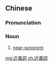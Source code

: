{{also|近义词}}
==Chinese==
{{zh-forms|s=近义词}}

===Pronunciation===
{{zh-pron
|m=jìnyìcí
|c=gan6 ji6 ci4
|cat=n
}}

===Noun===
{{zh-noun}}

# {{lb|zh|linguistics}} [[near-synonym]]

[[mg:近義詞]]
[[zh:近義詞]]